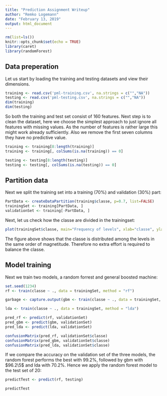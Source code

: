 ```yaml
---
title: "Prediction Assignment Writeup"
author: "Remko Logemann"
date: "February 13, 2019"
output: html_document
---
```


```r
rm(list=ls())
knitr::opts_chunk$set(echo = TRUE)
library(caret)
library(randomForest)
```

## Data preperation

Let us start by loading the training and testing datasets and view their dimensions.
```r
training <- read.csv('pml-training.csv', na.strings = c("","NA"))
testing <- read.csv('pml-testing.csv', na.strings = c("","NA"))
dim(training)
dim(testing)
```

So both the training and test set consist of 160 features. Next step is to clean the dataset, here we choose the simplest approach to just ignore all features with missing values. As the number of features is rather large this might work already sufficiently. Also we remove the first seven columns they have no predictive value. 

```r
training <- training[8:length(training)]
training <- training[, colSums(is.na(training)) == 0]

testing <- testing[8:length(testing)]
testing <- testing[, colSums(is.na(testing)) == 0]
```

## Partition data

Next we split the training set into a training (70%) and validation (30%) part:
```r
PartData <- createDataPartition(training$classe, p=0.7, list=FALSE)
trainingSet <- training[PartData, ]
validationSet <- training[-PartData, ]
```

Next, let us check how the classe are divided in the trainingset: 

```r
plot(trainingSet$classe, main="Frequency of levels", xlab="classe", ylab="Frequency")
```
The figure above shows that the classe is distributed among the levels in the same order of magnetitude. Therefore no extra effort is required to balance the classe. 


## Model training
Next we train two models, a random forrest and general boosted machine:
```r
set.seed(1234)
rf <- train(classe ~ ., data = trainingSet, method = "rf")
```

```r
garbage <- capture.output(gbm <- train(classe ~ ., data = trainingSet, method = "gbm"))
```

```r
lda <- train(classe ~ ., data = trainingSet, method = "lda")
```


```r
pred_rf <- predict(rf, validationSet)
pred_gbm <- predict(gbm, validationSet)
pred_lda <- predict(lda, validationSet)

confusionMatrix(pred_rf, validationSet$classe)
confusionMatrix(pred_gbm, validationSet$classe)
confusionMatrix(pred_lda, validationSet$classe)
```

If we compare the accuracy on the validation set of the three models, the random forest performs the best with $99.2\%$, followed by gbm with $96.2\5$ and lda with $70.2\%$. 
Hence we apply the random forest model to the test set of 20: 
```r
predictTest <- predict(rf, testing)

predictTest
```

